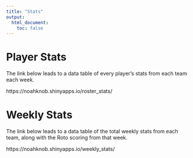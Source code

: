 ```yaml
---
title: "Stats"
output: 
  html_document:
    toc: false
---
```


# Player Stats

The link below leads to a data table of every player's stats from each team each week.

https://noahknob.shinyapps.io/roster_stats/


# Weekly Stats

The link below leads to a data table of the total weekly stats from each team, along with the Roto scoring from that week. 

https://noahknob.shinyapps.io/weekly_stats/